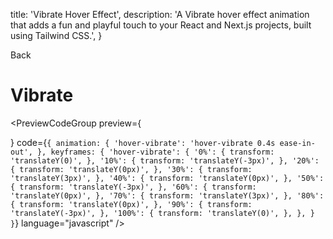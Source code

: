   title: 'Vibrate Hover Effect',
  description: 'A Vibrate hover effect animation that adds a fun and playful touch to your React and Next.js projects, built using Tailwind CSS.',
}


<Link className="flex flex-row items-center" href="/animations/hovers">
  <ChevronLeft size={17} />
  Back
</Link>

# Vibrate

<div className="mt-4"></div>

<PreviewCodeGroup
  preview={
    <div className="group flex w-full items-center justify-center">
      <HoverVibrateButton />
    </div>
  }
  code={`
{
  animation: {
    'hover-vibrate': 'hover-vibrate 0.4s ease-in-out',
  },
  keyframes: {
    'hover-vibrate': {
      '0%': {
        transform: 'translateY(0)',
      },
      '10%': {
        transform: 'translateY(-3px)',
      },
      '20%': {
        transform: 'translateY(0px)',
      },
      '30%': {
        transform: 'translateY(3px)',
      },
      '40%': {
        transform: 'translateY(0px)',
      },
      '50%': {
        transform: 'translateY(-3px)',
      },
      '60%': {
        transform: 'translateY(0px)',
      },
      '70%': {
        transform: 'translateY(3px)',
      },
      '80%': {
        transform: 'translateY(0px)',
      },
      '90%': {
        transform: 'translateY(-3px)',
      },
      '100%': {
        transform: 'translateY(0)',
      },
    },
  }
}
`}
  language="javascript"
/>
